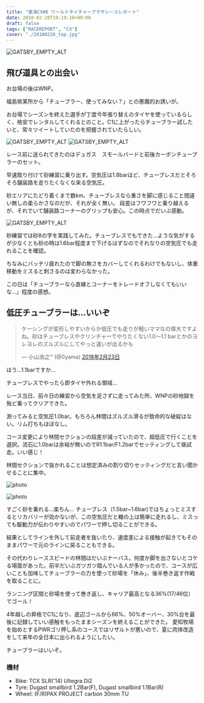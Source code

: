 ---
title: "東海CX#8 ワールドネイチャープラザレースレポート"
date: 2018-02-28T19:19:18+09:00
draft: false
tags: ["RACEREPORT", "CX"]
cover: "./20180226_top.jpg"
---

![GATSBY_EMPTY_ALT](./https://farm5.staticflickr.com/4697/40475491811_508c6f6222_c.jpg)

## 飛び道具との出会い

お台場の後はWNP。

福島県某所から「チューブラー、使ってみない？」との悪魔的お誘いが。

お台場でシーズンを終えた選手が丁度今年張り替えのタイヤを使っているらしく、格安でレンタルしてくれるとのこと。C1に上がったらチューブラー試したいと、常々ツイートしていたのを把握されていたらしい。

![GATSBY_EMPTY_ALT](./20180226_1.jpg)
![GATSBY_EMPTY_ALT](./20180226_3.jpg)

レース前に送られてきたのはデュガス　スモールバードと前後カーボンチューブラーのセット。

早速取り付けて砂練習に乗り出す。空気圧は1.8barほど、チューブレスだとそろそろ舗装路を走りたくなくな来る空気圧。

砂エリアにたどり着くまで数km、チューブレスなら重さを脚に感じること間違い無しの柔らかさなのだが、それが全く無い。
段差はフワフワと乗り越えるが、それでいて舗装路コーナーのグリップも安心。この時点でだいぶ感動。

![GATSBY_EMPTY_ALT](./20180226_2.jpg)

砂練習では砂8の字を実践してみた。チューブレスでもできた…ような気がするが少なくとも砂の時は1.6bar程度まで下げるはずなのでそれなりの空気圧でも走れることを確認。

ちなみにバッチリ疲れたので脚の無さをカバーしてくれるわけでもないし、体重移動をミスると刺さるのは変わらなかった。

この日は「チューブラーなら直線とコーナーをトレードオフしなくてもいいな…」程度の感想。

## 低圧チューブラーは…いいぞ

<blockquote class="twitter-tweet" data-conversation="none" data-lang="ja">
  <p lang="ja" dir="ltr">
    ケーシングが変形しやすいからか低圧でも走りが軽いママなの偉大ですよね。砂はチューブレスやクリンチャーでやりたくない1.0〜1.1
    barとかのヨレヨレのズルズルにしてやっと違いが出るかも
  </p>
  &mdash; 小山浩之™ (@0yama) <a href="https://twitter.com/0yama/status/966950721294712832?ref_src=twsrc%5Etfw">2018年2月23日</a>
</blockquote>

ほう…1.1barですか…

チューブレスでやったら即タイヤ外れる領域…

レース当日、前々日の練習から空気を足さずに走ってみた所、WNPの砂地獄を殆ど乗ってクリアできた。

測ってみると空気圧1.0bar。もちろん林間はズルズル滑るが致命的な破綻はない。リム打ちもほぼなし。

コース変更により林間セクションの段差が減っていたので、超低圧で行くことを選択。流石に1.0barは余裕が無いのでR1.1bar/F1.2barでセッティングして昼試走。いい感じ！

林間セクションで抜かれることは想定済みの割り切りセッティングだと言い聞かせることに集中。

![photo](./https://farm5.staticflickr.com/4603/39602252905_bb0e7a336a_c.jpg)

![photo](./https://farm5.staticflickr.com/4653/26604517168_d6dd0afb8d_c.jpg)

すごく砂を乗れる…楽ちん…
チューブレス（1.5bar~1.6bar)ではちょっとミスするとリカバリーが効かないが、この空気圧だと轍の上は簡単に走れるし、ミスっても駆動力が伝わりやすいのでパワーで押し切ることができる。

結果としてラインを外して前走者を抜いたり、速度差による接触が起きてもそのままパワーで元のラインに戻ることもできる。

その代わりレーススピードの林間はだいぶナーバス。何度か脚を出さないとコケる場面があった。前半だいぶガツガツ踏んでいる人が多かったので、コースが広いことも加味してチューブラーの力を使って砂場を「休み」、後半巻き返す作戦を取ることに。

ランニング区間と砂場を使って巻き返し、キャリア最高となる36%(17/46位）でゴール！

4年越しの昇格でC1になり、底辺ゴールから66%、50%オーバー、30%台を最後に記録していい感触をもったままシーズンを終えることができた。
愛知牧場を始めとするPWRゴリ押し系のコースではリザルトが悪いので、夏に肉体改造をして来年の全日本に出られるようにしたい。

チューブラーはいいぞ。

### 機材

- Bike: TCX SLR('14) Ultegra Di2
- Tyre: Dugast smallbird 1.2Bar(F), Dugast smallbird 1.1Bar(R)
- Wheel: (F/R)PAX PROJECT carbon 30mm TU

<LinkBox isAmazonLink url="https://www.amazon.co.jp/dp/B079NS766M/" />

